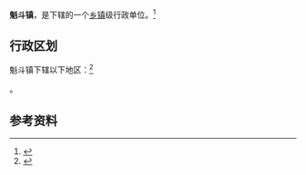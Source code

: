 {{中国乡级行政区|35/05/24/111/000}}

'''魁斗镇'''，是{{PRC admin/fullname|35/05/24/111/000|3}}下辖的一个[[乡镇|乡镇]]级行政单位。<ref>{{PRC admin/ref sgc|{{PRC admin/parent|35/05/24/111/000}}}}</ref>

== 行政区划 ==

魁斗镇下辖以下地区：<ref>{{PRC admin/ref sgc|35/05/24/111/000}}</ref>

{{PRC admin/children|35/05/24/111/000}}。

== 参考资料 ==

{{reflist}}

{{行政区划小作品}}
{{PRC admin/navcat|35/05/24/111/000}}
